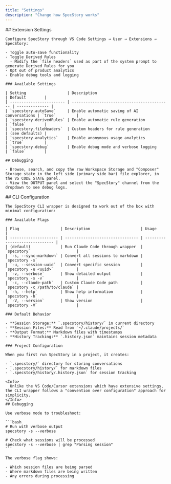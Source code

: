 ```yaml
---
title: "Settings"
description: "Change how SpecStory works"
---
```


<Tabs>
  <Tab title="Cursor + VSCode">
    ## Extension Settings

    Configure SpecStory through VS Code Settings → User → Extensions → SpecStory:

    - Toggle auto-save functionality
    - Toggle Derived Rules
      - Modify the `file headers` used as part of the system prompt to generate Derived Rules for you
    - Opt out of product analytics
    - Enable debug tools and logging

    ### Available Settings

    | Setting                  | Description                                 | Default        |
    | ------------------------ | ------------------------------------------- | -------------- |
    | `specstory.autoSave`     | Enable automatic saving of AI conversations | `true`         |
    | `specstory.derivedRules` | Enable automatic rule generation            | `false`        |
    | `specstory.fileHeaders`  | Custom headers for rule generation          | (see defaults) |
    | `specstory.analytics`    | Enable anonymous usage analytics            | `true`         |
    | `specstory.debug`        | Enable debug mode and verbose logging       | `false`        |

    ## Debugging

    - Browse, search, and copy the raw Workspace Storage and "Composer" Storage state in the left side (primary side bar) file explorer, in the VS CODE STATE panel.
    - View the OUTPUT panel and select the "SpecStory" channel from the dropdown to see debug logs.
  </Tab>
  <Tab title="Claude Code">
    ## CLI Configuration

    The SpecStory CLI wrapper is designed to work out of the box with minimal configuration:

    ### Available Flags

    | Flag                  | Description                      | Usage                          |
    | --------------------- | -------------------------------- | ------------------------------ |
    | (default)             | Run Claude Code through wrapper  | `specstory`                    |
    | `-s, --sync-markdown` | Convert all sessions to markdown | `specstory -s`                 |
    | `-u, --session-uuid`  | Convert specific session         | `specstory -u <uuid>`          |
    | `-v, --verbose`       | Show detailed output             | `specstory -s -v`              |
    | `-c, --claude-path`   | Custom Claude Code path          | `specstory -c /path/to/claude` |
    | `-h, --help`          | Show help information            | `specstory -h`                 |
    | `-V, --version`       | Show version                     | `specstory -V`                 |

    ### Default Behavior

    - **Session Storage:** `.specstory/history/` in current directory
    - **Session Files:** Read from `~/.claude/projects/`
    - **Output Format:** Markdown files with timestamps
    - **History Tracking:** `.history.json` maintains session metadata

    ### Project Configuration

    When you first run SpecStory in a project, it creates:

    - `.specstory/` directory for storing conversations
    - `.specstory/history/` for markdown files
    - `.specstory/history/.history.json` for session tracking

    <Info>
      Unlike the VS Code/Cursor extensions which have extensive settings, the CLI wrapper follows a "convention over configuration" approach for simplicity.
    </Info>
    ## Debugging

    Use verbose mode to troubleshoot:

    ```bash
    # Run with verbose output
    specstory -s --verbose
    
    # Check what sessions will be processed
    specstory -s --verbose | grep "Parsing session"
    ```

    The verbose flag shows:

    - Which session files are being parsed
    - Where markdown files are being written
    - Any errors during processing
  </Tab>
</Tabs>